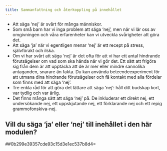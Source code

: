 ```yaml
---
title: Sammanfattning och återkoppling på innehållet
---
```


-   Att säga 'nej' är svårt för många människor.
-   Som små barn har vi inga problem att säga 'nej', men när vi lär oss
    av omgivningen och våra erfarenheter kan vi utveckla svårigheter att
    göra det.
-   Att säga 'ja' när vi egentligen menar 'nej' är ett recept på stress,
    självförakt och ilska.
-   Om vi har svårt att säga 'nej' är det ofta för att vi har ett antal
    hindrande förutsägelser om vad som ska hända när vi gör det. Ett
    sätt att frigöra sig från dem är att upptäcka att de är mer eller
    mindre sannolika antaganden, snarare än fakta. Du kan
    använda beteendeexperiment för att utmana dina hindrande
    förutsägelser och få kontakt med alla fördelar som finns med att
    säga 'nej'.
-   Tre enkla råd för att göra det lättare att säga 'nej': håll ditt
    budskap kort, var tydlig och var ärlig.
-   Det finns många sätt att säga 'nej' på. De inkluderar ett direkt
    nej, ett undersökande nej, ett uppskjutande nej, ett förklarande nej
    och ett repig grammofonskiva-nej. 

## Vill du säga 'ja' eller 'nej' till inehållet i den här modulen?

##0b299e39357cde93c15d3e1ec537b8d4=

